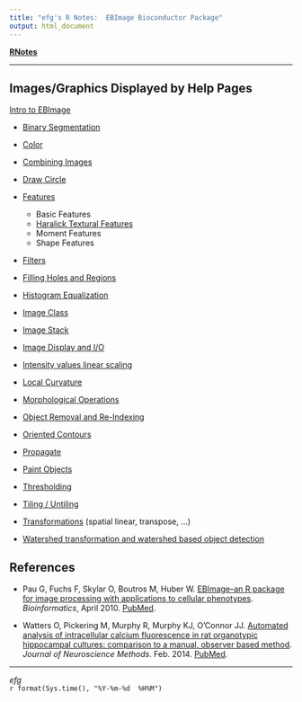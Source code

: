 ```yaml
---
title: "efg's R Notes:  EBImage Bioconductor Package"
output: html_document
---
```


**[RNotes](../../index.html)**  

*****

## Images/Graphics Displayed by Help Pages

[Intro to EBImage](Intro-to-EBImage.html)

* [Binary Segmentation](Binary-Segmentation.html)

* [Color](Color.html)

* [Combining Images](Combining-Images.html)

* [Draw Circle](Draw-Circle.html)

* [Features](Features.html)

    + Basic Features
    + [Haralick Textural Features](Haralick-Textural-Features.html)
    + Moment Features
    + Shape Features
  
* [Filters](Filters.html)

* [Filling Holes and Regions](Filling.html)

* [Histogram Equalization](Histogram-Equalization.html)
  
* [Image Class](Image-Class.html)

* [Image Stack](Image-Stack.html)

* [Image Display and I/O](Image-Display-IO.html)

* [Intensity values linear scaling](Intensity-values-linear-scaling.html)

* [Local Curvature](Local-Curvature.html)

* [Morphological Operations](Morphological-Operations.html)

* [Object Removal and Re-Indexing](Object-Removal-ReIndexing.html)

* [Oriented Contours](Oriented-Contours.html)

* [Propagate](Propagate.html)

* [Paint Objects](Paint-Objects.html)

* [Thresholding](Thresholding.html)

* [Tiling / Untiling](Tile-Untile.html)

* [Transformations](Spatial-Linear-Transformations.html) (spatial linear, transpose, ...)

* [Watershed transformation and watershed based object detection](Watershed.html)

## References

* Pau G, Fuchs F, Skylar O, Boutros M, Huber W. [EBImage--an R package for image processing with applications to cellular phenotypes](http://www.ncbi.nlm.nih.gov/pmc/articles/PMC2844988/).  *Bioinformatics*, April 2010. [PubMed](http://www.ncbi.nlm.nih.gov/pubmed/20338898).   

* Watters O, Pickering M, Murphy R, Murphy KJ, O'Connor JJ. [Automated analysis of intracellular calcium fluorescence in rat organotypic hippocampal cultures: comparison to a manual, observer based method](). *Journal of Neuroscience Methods*.  Feb. 2014. [PubMed](http://www.ncbi.nlm.nih.gov/pubmed/24325985).

*****

*efg*  
`r format(Sys.time(), "%Y-%m-%d  %H%M")`                  